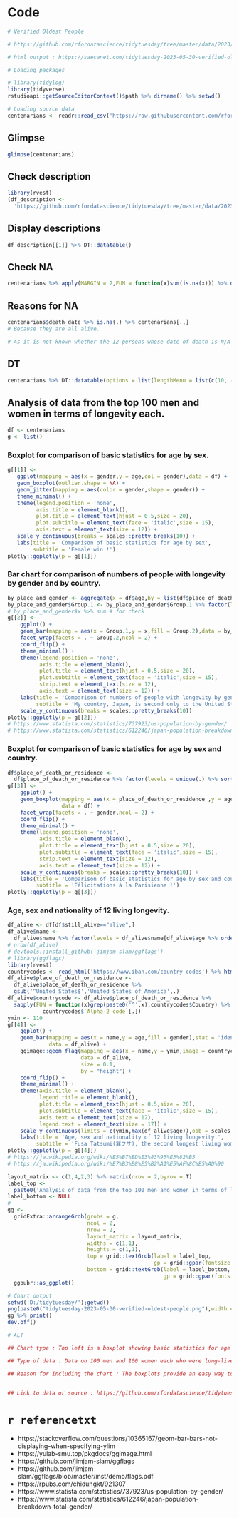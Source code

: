 # Code

```{r eval=TRUE,echo=TRUE,results='hold'}
# Verified Oldest People

# https://github.com/rfordatascience/tidytuesday/tree/master/data/2023/2023-05-30

# html output : https://saecanet.com/tidytuesday-2023-05-30-verified-oldest-people.html

# Loading packages

# library(tidylog)
library(tidyverse)
rstudioapi::getSourceEditorContext()$path %>% dirname() %>% setwd()

# Loading source data
centenarians <- readr::read_csv('https://raw.githubusercontent.com/rfordatascience/tidytuesday/master/data/2023/2023-05-30/centenarians.csv')
```

## Glimpse

```{r eval=TRUE,echo=TRUE,results='hold'}
glimpse(centenarians)
```

## Check description

```{r eval=TRUE,echo=TRUE,results='hold'}
library(rvest)
(df_description <- 
  'https://github.com/rfordatascience/tidytuesday/tree/master/data/2023/2023-05-30' %>% read_html()  %>% html_table())
```

## Display descriptions

```{r eval=TRUE,echo=TRUE,results='asis'}
df_description[[1]] %>% DT::datatable()
```

## Check NA

```{r eval=TRUE,echo=TRUE,results='hold'}
centenarians %>% apply(MARGIN = 2,FUN = function(x)sum(is.na(x))) %>% data.frame()
```

## Reasons for NA

```{r eval=TRUE,echo=TRUE,results='hold'}
centenarians$death_date %>% is.na(.) %>% centenarians[.,]
# Because they are all alive.

# As it is not known whether the 12 persons whose date of death is N/A are still alive at the present time, the ages in the data are used as they are.
```

## DT

```{r eval=TRUE,echo=TRUE,results='hold'}
centenarians %>% DT::datatable(options = list(lengthMenu = list(c(10, -1),c("10","All"))))
```

## Analysis of data from the top 100 men and women in terms of longevity each.

```{r eval=TRUE,echo=TRUE,results='hold'}
df <- centenarians
g <- list()
```

### Boxplot for comparison of basic statistics for age by sex.

```{r eval=TRUE,echo=TRUE,results='hold',fig.show='hide'}
g[[1]] <- 
   ggplot(mapping = aes(x = gender,y = age,col = gender),data = df) + 
   geom_boxplot(outlier.shape = NA) + 
   geom_jitter(mapping = aes(color = gender,shape = gender)) +
   theme_minimal() + 
   theme(legend.position = 'none',
         axis.title = element_blank(),
         plot.title = element_text(hjust = 0.5,size = 20),
         plot.subtitle = element_text(face = 'italic',size = 15),
         axis.text = element_text(size = 12)) + 
   scale_y_continuous(breaks = scales::pretty_breaks(10)) + 
   labs(title = 'Comparison of basic statistics for age by sex',
        subtitle = 'Female win !')
plotly::ggplotly(p = g[[1]])
```

### Bar chart for comparison of numbers of people with longevity by gender and by country.

```{r eval=TRUE,echo=TRUE,results='hold',fig.show='hide'}
by_place_and_gender <- aggregate(x = df$age,by = list(df$place_of_death_or_residence,df$gender),FUN = length)
by_place_and_gender$Group.1 <- by_place_and_gender$Group.1 %>% factor(levels = unique(.) %>% sort(.) %>% rev(.))
# by_place_and_gender$x %>% sum # for check
g[[2]] <- 
    ggplot() + 
    geom_bar(mapping = aes(x = Group.1,y = x,fill = Group.2),data = by_place_and_gender,stat = 'identity') + 
    facet_wrap(facets = . ~ Group.2,ncol = 2) + 
    coord_flip() + 
    theme_minimal() +   
    theme(legend.position = 'none',
          axis.title = element_blank(),
          plot.title = element_text(hjust = 0.5,size = 20),
          plot.subtitle = element_text(face = 'italic',size = 15),
          strip.text = element_text(size = 12),
          axis.text = element_text(size = 12)) + 
    labs(title = 'Comparison of numbers of people with longevity by gender and by country',
         subtitle = 'My country, Japan, is second only to the United States in terms of both men and women,\n but has approximately 40% of the population of the United States in terms of both men and women.') + 
    scale_y_continuous(breaks = scales::pretty_breaks(10))
plotly::ggplotly(p = g[[2]])
# https://www.statista.com/statistics/737923/us-population-by-gender/
# https://www.statista.com/statistics/612246/japan-population-breakdown-total-gender/
```

### Boxplot for comparison of basic statistics for age by sex and country.

```{r eval=TRUE,echo=TRUE,results='hold',fig.show='hide'}
df$place_of_death_or_residence <- 
  df$place_of_death_or_residence %>% factor(levels = unique(.) %>% sort(.) %>% rev(.))
g[[3]] <- 
    ggplot() + 
    geom_boxplot(mapping = aes(x = place_of_death_or_residence ,y = age,fill = gender),
                 data = df) + 
    facet_wrap(facets = . ~ gender,ncol = 2) + 
    coord_flip() + 
    theme_minimal() + 
    theme(legend.position = 'none',
          axis.title = element_blank(),
          plot.title = element_text(hjust = 0.5,size = 20),
          plot.subtitle = element_text(face = 'italic',size = 15),
          strip.text = element_text(size = 12),
          axis.text = element_text(size = 12)) + 
    scale_y_continuous(breaks = scales::pretty_breaks(10)) + 
    labs(title = 'Comparison of basic statistics for age by sex and country',
         subtitle = 'Félicitations à la Parisienne !')
plotly::ggplotly(p = g[[3]])
```

### Age, sex and nationality of 12 living longevity.

```{r eval=TRUE,echo=TRUE,results='hold',fig.show='hide'}
df_alive <- df[df$still_alive=="alive",]
df_alive$name <- 
  df_alive$name %>% factor(levels = df_alive$name[df_alive$age %>% order(decreasing = F)])
# nrow(df_alive)
# devtools::install_github('jimjam-slam/ggflags')
# library(ggflags)
library(rvest)
countrycodes <- read_html('https://www.iban.com/country-codes') %>% html_table() %>% data.frame(check.names = F)
df_alive$place_of_death_or_residence <- 
  df_alive$place_of_death_or_residence %>% 
  gsub('^United States$','United States of America',.)
df_alive$countrycode <- df_alive$place_of_death_or_residence %>% 
  sapply(FUN = function(x)grep(paste0('^',x),countrycodes$Country) %>% 
           countrycodes$`Alpha-2 code`[.])
ymin <- 110
g[[4]] <- 
    ggplot() +
    geom_bar(mapping = aes(x = name,y = age,fill = gender),stat = 'identity',
             data = df_alive) + 
    ggimage::geom_flag(mapping = aes(x = name,y = ymin,image = countrycode),
                       data = df_alive,
                       size = 0.1,
                       by = "height") + 
    coord_flip() +
    theme_minimal() +
    theme(axis.title = element_blank(),
          legend.title = element_blank(),
          plot.title = element_text(hjust = 0.5,size = 20),
          plot.subtitle = element_text(face = 'italic',size = 15),
          axis.text = element_text(size = 12),
          legend.text = element_text(size = 17)) +
    scale_y_continuous(limits = c(ymin,max(df_alive$age)),oob = scales::rescale_none,breaks = scales::pretty_breaks(5)) + 
    labs(title = 'Age, sex and nationality of 12 living longevity.',
         subtitle = 'Fusa Tatsumi(巽フサ), the second longest living woman, and Tomiko Itooka(糸岡富子), the fourth, were both born\n in Osaka, Japan. Is there some secret of longevity in Osaka? By the way, Osaka people love TAKOYAKI(octopus balls).')
plotly::ggplotly(p = g[[4]])
# https://ja.wikipedia.org/wiki/%E5%B7%BD%E3%83%95%E3%82%B5
# https://ja.wikipedia.org/wiki/%E7%B3%B8%E5%B2%A1%E5%AF%8C%E5%AD%90
```

```{r eval=TRUE,echo=TRUE,results='hold'}
layout_matrix <- c(1,4,2,3) %>% matrix(nrow = 2,byrow = T)
label_top <- 
  paste0('Analysis of data from the top 100 men and women in terms of longevity each.\n','n(male) = ',sum(df$gender=='male'),', n(female) = ',sum(df$gender=='female'))
label_bottom <- NULL
#
gg <- 
  gridExtra::arrangeGrob(grobs = g,
                         ncol = 2,
                         nrow = 2,
                         layout_matrix = layout_matrix,
                         widths = c(1,1),
                         heights = c(1,1),
                         top = grid::textGrob(label = label_top,
                                              gp = grid::gpar(fontsize = 20)),
                         bottom = grid::textGrob(label = label_bottom,
                                                 gp = grid::gpar(fontsize = 20))) %>%
  ggpubr::as_ggplot()
```

```{r eval=TRUE,echo=TRUE,results='hide'}
# Chart output
setwd('D:/tidytuesday/');getwd()
png(paste0("tidytuesday-2023-05-30-verified-oldest-people.png"),width = 1900,height = 1010)
gg %>% print()
dev.off()

# ALT

## Chart type : Top left is a boxplot showing basic statistics for age by gender. Top right is a bar chart showing the names, ages, gender, and nationalities of the 12 still living. The lower left bar chart shows the number of people with longevity by nationality and gender. And the lower right boxplot shows the basic statistics for age by nationality and sex.

## Type of data : Data on 100 men and 100 women each who were long-lived or are long-lived, including name, date of birth, date of death, place of death, place of residence if alive, and whether they are already dead or alive.

## Reason for including the chart : The boxplots provide an easy way to understand whether there are differences in the age of the top 100 men and women in longevity by gender or nationality.


## Link to data or source : https://github.com/rfordatascience/tidytuesday/tree/master/data/2023/2023-05-30
```

# `r referencetxt`

- https://stackoverflow.com/questions/10365167/geom-bar-bars-not-displaying-when-specifying-ylim
- https://yulab-smu.top/pkgdocs/ggimage.html
- https://github.com/jimjam-slam/ggflags
- https://github.com/jimjam-slam/ggflags/blob/master/inst/demo/flags.pdf
- https://rpubs.com/chidungkt/921307
- https://www.statista.com/statistics/737923/us-population-by-gender/
- https://www.statista.com/statistics/612246/japan-population-breakdown-total-gender/
